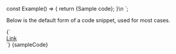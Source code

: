 
const Example() => {
	return <CodeSnippet type="markup" copy={false}>{Sample code}</CodeSnippet>;
}\n
`;

<Section contained={true} style={{ paddingTop: 0 }}>
	<p>Below is the default form of a code snippet, used for most cases.</p>
	<Preview wrapper={true}>
		<CodeEditor language="markup" copy={true}>
			{`<!-- Code Starts -->
<div class=”className”>
	<a href=”#”> Link </a>
</div>`}
		</CodeEditor>
	</Preview>
	<Snippet language="js">{sampleCode}</Snippet>
</Section>
